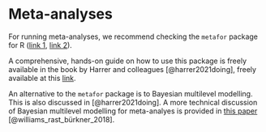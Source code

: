 # Meta-analyses {#meta-analysis}

For running meta-analyses, we recommend checking the `metafor` package for R ([link 1](https://www.metafor-project.org/doku.php), [link 2](https://wviechtb.github.io/metafor/)).

A comprehensive, hands-on guide on how to use this package is freely available in the book by Harrer and colleagues [@harrer2021doing], freely available at this [link](https://bookdown.org/MathiasHarrer/Doing_Meta_Analysis_in_R/).


An alternative to the `metafor` package is to Bayesian multilevel modelling. This is also discussed in [@harrer2021doing]. A more technical discussion of Bayesian multilevel modelling for meta-analyes is provided in [this paper](https://psyarxiv.com/7tbrm/) [@williams_rast_bürkner_2018].

